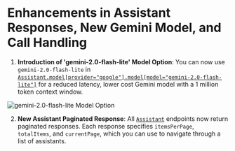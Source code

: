 # Enhancements in Assistant Responses, New Gemini Model, and Call Handling

1. **Introduction of 'gemini-2.0-flash-lite' Model Option**: You can now use `gemini-2.0-flash-lite` in [`Assistant.model[provider="google"].model[model="gemini-2.0-flash-lite"]`](https://api.vapi.ai/api#:~:text=GoogleModel) for a reduced latency, lower cost Gemini model with a 1 million token context window.

<Frame caption="gemini-2.0-flash-lite Model Option">
    <img src="../static/images/changelog/gemini-2.0-flash-lite.png" alt="gemini-2.0-flash-lite Model Option" />
</Frame>

2. **New Assistant Paginated Response**: All [`Assistant`](https://api.vapi.ai/api#:~:text=Assistants) endpoints now return paginated responses. Each response specifies `itemsPerPage`, `totalItems`, and `currentPage`, which you can use to navigate through a list of assistants.